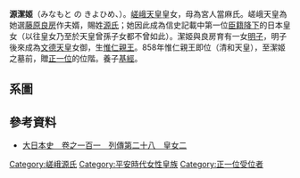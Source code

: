 '''源潔姬'''（みなもと の きよひめ、{{bd|810年||856年||Minamoto no Kiyohime}}）。[[嵯峨天皇|嵯峨天皇]]皇女，母為宮人當麻氏。嵯峨天皇為她選[[藤原良房|藤原良房]]作夫婿，賜姓[[源氏|源氏]]；她因此成為信史記載中第一位[[臣籍降下|臣籍降下]]的日本皇女（以往皇女乃至於天皇曾孫子女都不曾如此）。潔姬與良房育有一女[[藤原明子|明子]]，明子後來成為[[文德天皇|文德天皇]]女御，生[[清和天皇|惟仁親王]]。858年惟仁親王即位（清和天皇），至潔姬之墓前，贈[[正一位|正一位]]的位階。養子[[藤原基經|基經]]。

==系圖==
{{皇室平安初期}}

==參考資料==
*[http://miko.org/~uraki/kuon/furu/text/dainihonsi/dns101.htm#05 大日本史　卷之一百一　列傳第二十八　皇女二] {{Wayback|url=http://miko.org/~uraki/kuon/furu/text/dainihonsi/dns101.htm#05 |date=20110123223917 }}

{{DEFAULTSORT:Minamoto no Kiyohime}}
[[Category:嵯峨源氏|Category:嵯峨源氏]]
[[Category:平安時代女性皇族|Category:平安時代女性皇族]]
[[Category:正一位受位者|Category:正一位受位者]]